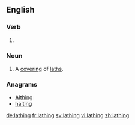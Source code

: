 ==English==

===Verb===
{{head|en}}

# {{present participle of|lathe}}

===Noun===
{{en-noun}}

# A [[covering]] of [[lath]]s.

===Anagrams===
* [[Althing#English|Althing]]
* [[halting#English|halting]]

[[de:lathing]]
[[fr:lathing]]
[[sv:lathing]]
[[vi:lathing]]
[[zh:lathing]]